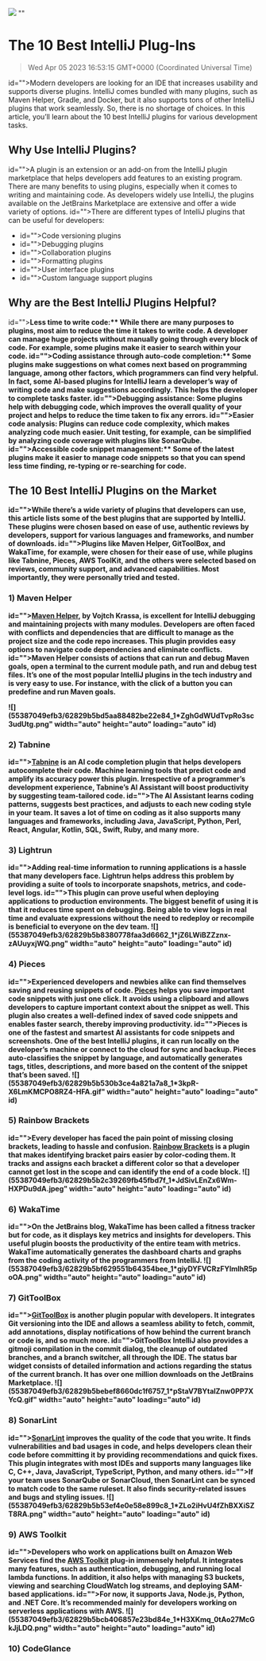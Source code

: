 ![](https://uploads-ssl.webflow.com/6143afec68f555387049efb3/62f2b650beaefa76d6cc9cf5_Best-intelliJ-plugins.jpg)
""
# The 10 Best IntelliJ Plug-Ins
> Wed Apr 05 2023 16:53:15 GMT+0000 (Coordinated Universal Time)

id="">Modern developers are looking for an IDE that increases usability and supports diverse plugins. IntelliJ comes bundled with many plugins, such as Maven Helper, Gradle, and Docker, but it also supports tons of other IntelliJ plugins that work seamlessly. So, there is no shortage of choices. In this article, you’ll learn about the 10 best IntelliJ plugins for various development tasks.

## Why Use IntelliJ Plugins?

id="">A plugin is an extension or an add-on from the IntelliJ plugin marketplace that helps developers add features to an existing program. There are many benefits to using plugins, especially when it comes to writing and maintaining code. As developers widely use IntelliJ, the plugins available on the JetBrains Marketplace are extensive and offer a wide variety of options.
id="">There are different types of IntelliJ plugins that can be useful for developers:

- id="">Code versioning plugins
- id="">Debugging plugins
- id="">Collaboration plugins
- id="">Formatting plugins
- id="">User interface plugins
- id="">Custom language support plugins

## Why are the Best IntelliJ Plugins Helpful?

id=""><strong id="">Less time to write code:** While there are many purposes to plugins, most aim to reduce the time it takes to write code. A developer can manage huge projects without manually going through every block of code. For example, some plugins make it easier to search within your code.
id=""><strong id="">Coding assistance through auto-code completion:** Some plugins make suggestions on what comes next based on programming language, among other factors, which programmers can find very helpful. In fact, some AI-based plugins for IntelliJ learn a developer’s way of writing code and make suggestions accordingly. This helps the developer to complete tasks faster.
id=""><strong id="">Debugging assistance: **Some plugins help with debugging code, which improves the overall quality of your project and helps to reduce the time taken to fix any errors.
id=""><strong id="">Easier code analysis:** Plugins can reduce code complexity, which makes analyzing code much easier. Unit testing, for example, can be simplified by analyzing code coverage with plugins like SonarQube.
id=""><strong id="">Accessible code snippet management:** Some of the latest plugins make it easier to manage code snippets so that you can spend less time finding, re-typing or re-searching for code.

## The 10 Best IntelliJ Plugins on the Market
id="">While there’s a wide variety of plugins that developers can use, this article lists some of the best plugins that are supported by IntelliJ. These plugins were chosen based on ease of use, authentic reviews by developers, support for various languages and frameworks, and number of downloads.
id="">Plugins like Maven Helper, GitToolBox, and WakaTime, for example, were chosen for their ease of use, while plugins like Tabnine, Pieces, AWS ToolKit, and the others were selected based on reviews, community support, and advanced capabilities. Most importantly, they were personally tried and tested.

### 1)&nbsp;Maven Helper
id=""><a href="https://plugins.jetbrains.com/plugin/7179-maven-helper" target="_blank" id="">Maven Helper</a>, by Vojtch Krassa, is excellent for IntelliJ debugging and maintaining projects with many modules. Developers are often faced with conflicts and dependencies that are difficult to manage as the project size and the code repo increases. This plugin provides easy options to navigate code dependencies and eliminate conflicts.
id="">Maven Helper consists of actions that can run and debug Maven goals, open a terminal to the current module path, and run and debug test files. It’s one of the most popular IntelliJ plugins in the tech industry and is very easy to use. For instance, with the click of a button you can predefine and run Maven goals.

![](55387049efb3/62829b5bd5aa88482be22e84_1*ZghGdWUdTvpRo3sc3udUtg.png" width="auto" height="auto" loading="auto" id)

### 2)&nbsp;Tabnine
id=""><a href="https://plugins.jetbrains.com/plugin/12798-tabnine-ai-code-completion-js-java-python-ts-rust-go-php--more" target="_blank" id="">Tabnine</a> is an AI code completion plugin that helps developers autocomplete their code. Machine learning tools that predict code and amplify its accuracy power this plugin. Irrespective of a programmer’s development experience, Tabnine’s AI Assistant will boost productivity by suggesting team-tailored code.
id="">The AI Assistant learns coding patterns, suggests best practices, and adjusts to each new coding style in your team. It saves a lot of time on coding as it also supports many languages and frameworks, including Java, JavaScript, Python, Perl, React, Angular, Kotlin, SQL, Swift, Ruby, and many more.

### 3)&nbsp;Lightrun
id="">Adding real-time information to running applications is a hassle that many developers face. Lightrun helps address this problem by providing a suite of tools to incorporate snapshots, metrics, and code-level logs.
id="">This plugin can prove useful when deploying applications to production environments. The biggest benefit of using it is that it reduces time spent on debugging. Being able to view logs in real time and evaluate expressions without the need to redeploy or recompile is beneficial to everyone on the dev team.
![](55387049efb3/62829b5b8380778faa3d6662_1*jZ6LWiBZZznx-zAUuyxjWQ.png" width="auto" height="auto" loading="auto" id)

### 4)&nbsp;Pieces
id="">Experienced developers and newbies alike can find themselves saving and reusing snippets of code. <a href="https://plugins.jetbrains.com/plugin/17328-pieces" target="_blank" id="">Pieces</a> helps you save important code snippets with just one click. It avoids using a clipboard and allows developers to capture important context about the snippet as well. This plugin also creates a well-defined index of saved code snippets and enables faster search, thereby improving productivity.
id="">Pieces is one of the fastest and smartest AI assistants for code snippets and screenshots. One of the best IntelliJ plugins, it can run locally on the developer’s machine or connect to the cloud for sync and backup. Pieces auto-classifies the snippet by language, and automatically generates tags, titles, descriptions, and more based on the content of the snippet that’s been saved.
![](55387049efb3/62829b5b530b3ce4a821a7a8_1*3kpR-X6LmKMCPO8RZ4-HFA.gif" width="auto" height="auto" loading="auto" id)

### 5) Rainbow Brackets
id="">Every developer has faced the pain point of missing closing brackets, leading to hassle and confusion. <a href="https://plugins.jetbrains.com/plugin/10080-rainbow-brackets" target="_blank" id="">Rainbow Brackets</a> is a plugin that makes identifying bracket pairs easier by color-coding them. It tracks and assigns each bracket a different color so that a developer cannot get lost in the scope and can identify the end of a code block.
![](55387049efb3/62829b5b2c39269fb45fbd7f_1*JdSivLEnZx6Wm-HXPDu9dA.jpeg" width="auto" height="auto" loading="auto" id)

### 6)&nbsp;WakaTime
id="">On the JetBrains blog, WakaTime has been called a fitness tracker but for code, as it displays key metrics and insights for developers. This useful plugin boosts the productivity of the entire team with metrics. WakaTime automatically generates the dashboard charts and graphs from the coding activity of the programmers from IntelliJ.
![](55387049efb3/62829b5bf629551b64354bee_1*giyDYFVCRzFYlmlhR5poOA.png" width="auto" height="auto" loading="auto" id)

### 7)&nbsp;GitToolBox
id=""><a href="https://plugins.jetbrains.com/plugin/7499-gittoolbox" target="_blank">GitToolBox</a> is another plugin popular with developers. It integrates Git versioning into the IDE and allows a seamless ability to fetch, commit, add annotations, display notifications of how behind the current branch or code is, and so much more.
id="">GitToolBox IntelliJ also provides a gitmoji compilation in the commit dialog, the cleanup of outdated branches, and a branch switcher, all through the IDE. The status bar widget consists of detailed information and actions regarding the status of the current branch. It has over one million downloads on the JetBrains Marketplace.
![](55387049efb3/62829b5bebef8660dc1f6757_1*pStaV7BYtalZnw0PP7XYcQ.gif" width="auto" height="auto" loading="auto" id)

### 8) SonarLint
id=""><a href="https://plugins.jetbrains.com/plugin/7973-sonarlint" target="_blank">SonarLint</a> improves the quality of the code that you write. It finds vulnerabilities and bad usages in code, and helps developers clean their code before committing it by providing recommendations and quick fixes. This plugin integrates with most IDEs and supports many languages like C, C++, Java, JavaScript, TypeScript, Python, and many others.
id="">If your team uses SonarQube or SonarCloud, then SonarLint can be synced to match code to the same ruleset. It also finds security-related issues and bugs and styling issues.
![](55387049efb3/62829b5b53ef4e0e58e899c8_1*ZLo2iHvU4fZhBXXiSZT8RA.png" width="auto" height="auto" loading="auto" id)

### 9)&nbsp;AWS Toolkit
id="">Developers who work on applications built on Amazon Web Services find the <a href="https://plugins.jetbrains.com/plugin/11349-aws-toolkit" target="_blank">AWS Toolkit</a> plug-in immensely helpful. It integrates many features, such as authentication, debugging, and running local lambda functions. In addition, it also helps with managing S3 buckets, viewing and searching CloudWatch log streams, and deploying SAM-based applications.
id="">For now, it supports Java, Node.js, Python, and .NET Core. It’s recommended mainly for developers working on serverless applications with AWS.
![](55387049efb3/62829b5bcb406857e23bd84e_1*H3XKmq_0tAo27McGkJjLDQ.png" width="auto" height="auto" loading="auto" id)

### 10) CodeGlance
